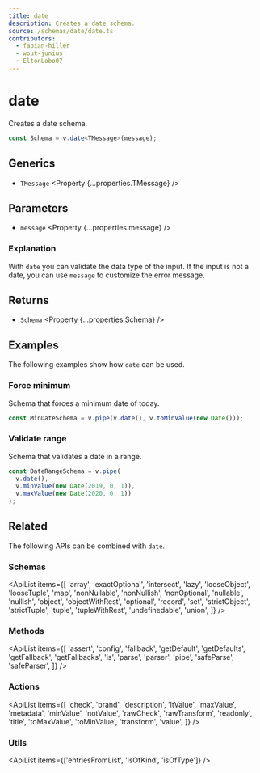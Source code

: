 ```yaml
---
title: date
description: Creates a date schema.
source: /schemas/date/date.ts
contributors:
  - fabian-hiller
  - wout-junius
  - EltonLobo07
---
```



# date

Creates a date schema.

```ts
const Schema = v.date<TMessage>(message);
```

## Generics

- `TMessage` <Property {...properties.TMessage} />

## Parameters

- `message` <Property {...properties.message} />

### Explanation

With `date` you can validate the data type of the input. If the input is not a date, you can use `message` to customize the error message.

## Returns

- `Schema` <Property {...properties.Schema} />

## Examples

The following examples show how `date` can be used.

### Force minimum

Schema that forces a minimum date of today.

```ts
const MinDateSchema = v.pipe(v.date(), v.toMinValue(new Date()));
```

### Validate range

Schema that validates a date in a range.

```ts
const DateRangeSchema = v.pipe(
  v.date(),
  v.minValue(new Date(2019, 0, 1)),
  v.maxValue(new Date(2020, 0, 1))
);
```

## Related

The following APIs can be combined with `date`.

### Schemas

<ApiList
  items={[
    'array',
    'exactOptional',
    'intersect',
    'lazy',
    'looseObject',
    'looseTuple',
    'map',
    'nonNullable',
    'nonNullish',
    'nonOptional',
    'nullable',
    'nullish',
    'object',
    'objectWithRest',
    'optional',
    'record',
    'set',
    'strictObject',
    'strictTuple',
    'tuple',
    'tupleWithRest',
    'undefinedable',
    'union',
  ]}
/>

### Methods

<ApiList
  items={[
    'assert',
    'config',
    'fallback',
    'getDefault',
    'getDefaults',
    'getFallback',
    'getFallbacks',
    'is',
    'parse',
    'parser',
    'pipe',
    'safeParse',
    'safeParser',
  ]}
/>

### Actions

<ApiList
  items={[
    'check',
    'brand',
    'description',
    'ltValue',
    'maxValue',
    'metadata',
    'minValue',
    'notValue',
    'rawCheck',
    'rawTransform',
    'readonly',
    'title',
    'toMaxValue',
    'toMinValue',
    'transform',
    'value',
  ]}
/>

### Utils

<ApiList items={['entriesFromList', 'isOfKind', 'isOfType']} />
